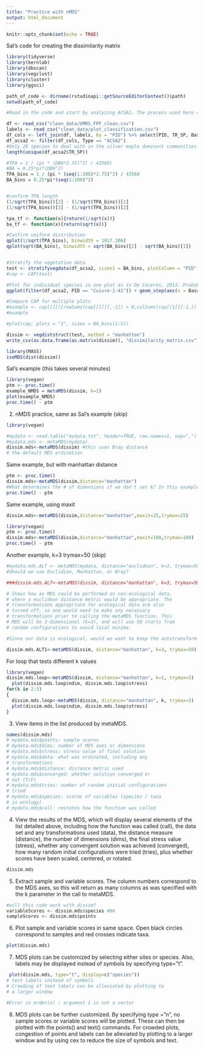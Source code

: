 ```yaml
---
title: "Practice with nMDS"
output: html_document
---
```


```r
knitr::opts_chunk$set(echo = TRUE)
```
Sal's code for creating the dissimilarity matrix 
```r
library(tidyverse)
library(kernlab)
library(dbscan)
library(vegclust)
library(cluster)
library(ggsci)

path_of_code <- dirname(rstudioapi::getSourceEditorContext()$path)
setwd(path_of_code)

#Read in the code and start by analyzing ACSA2. The process used here can be applied automatically to the other species later on. 

df <- read_csv("clean_data/UMRS_FPF_clean.csv")
labels <- read_csv("clean_data/plot_classification.csv")
df_cols <- left_join(df, labels, by = "PID") %>% select(PID, TR_SP, BasalArea, TreesPerAcre, Type, Label)
df_acsa2 <- filter(df_cols, Type == "ACSA2")
#Only 28 species to deal with in the silver maple dominant communities!
length(unique(df_acsa2$TR_SP))

#TPA = 1 / (pi * (DBH*2.75)^2) / 43560)
#BA = 0.25*pi*(DBH^2)
TPA_bins = 1 / (pi * (seq(1:106)*2.75)^2) / 43560
BA_bins = 0.25*pi*(seq(1:106)^2)


#confirm TPA length
(1/sqrt(TPA_bins))[2] - (1/sqrt(TPA_bins))[1]
(1/sqrt(TPA_bins))[3] - (1/sqrt(TPA_bins))[2]

tpa_tf <- function(x){return(1/sqrt(x))}
ba_tf <- function(x){return(sqrt(x))}

#Confirm uniform distribution
qplot(1/sqrt(TPA_bins), binwidth = 1017.306)
qplot(sqrt(BA_bins), binwidth = sqrt(BA_bins)[2] - sqrt(BA_bins)[1])


#Stratify the vegetation data
test <- stratifyvegdata(df_acsa2, sizes1 = BA_bins, plotColumn = "PID", speciesColumn = "TR_SP", abundanceColumn = "TreesPerAcre", size1Column = "BasalArea", cumulative = TRUE )
#cap <- CAP(test)

#Plot for individual species in one plot as in De Caceres, 2013. Probably do not want to use
ggplot(filter(df_acsa2, PID == "Cuivre-1-41")) + geom_step(aes(x = BasalArea, y = TreesPerAcre, color = TR_SP )) + theme_light()

#Compare CAP for multiple plots
#example <- cap[[1]][rowSums(cap[[1]][,-1]) > 0,colSums(cap[[1]][-1,]) > 0]
#example

#plot(cap, plots = "1", sizes = BA_bins[1:5])

dissim <- vegdiststruct(test, method = "manhattan")
write_csv(as.data.frame(as.matrix(dissim)), "dissimilarity_matrix.csv")


```
```r
library(MASS)
isoMDS(dist(dissim))
```

Sal's example (this takes several minutes)
```r
library(vegan)
ptm <- proc.time()
example_NMDS = metaMDS(dissim, k=2) 
plot(example_NMDS)
proc.time() - ptm
```
2)
nMDS practice, same as Sal's example (skip)
```r
library(vegan)

#mydata <- read.table("mydata.txt", header=TRUE, row.names=1, sep=",") #using dissmim 
#mydata.mds <- metaMDS(mydata)
dissim.mds<-metaMDS(dissim) #this uses Bray distance 
# the default MDS ordination
```
Same example, but with manhattan distance 
```r
ptm <- proc.time()
dissim.mds<-metaMDS(dissim,distance="manhattan") 
#What determines the # of dimensions if we don't set k? In this example, ndim=2 
proc.time() - ptm
``` 
Same example, using maxit 
```r

dissim.mds<-metaMDS(dissim,distance="manhattan",maxit=25,trymax=25) 
```

```r
library(vegan)
ptm <- proc.time()
dissim.mds<-metaMDS(dissim,distance="manhattan",maxit=100,trymax=100) 
proc.time() - ptm
```











Another example, k=3 trymax=50 (skip)
```r
#mydata.mds.ALT <- metaMDS(mydata, distance="euclidean", k=3, trymax=50, autotransform=FALSE)
#Should we use Euclidian, Manhattan, or Bray? 

###dissim.mds.ALT<-metaMDS(dissim, distance="manhattan", k=3, trymax=50, autotransform=FALSE)

# Shows how an MDS could be performed on non-ecological data,
# where a euclidean distance metric would be appropriate. The
# transformations appropriate for ecological data are also
# turned off, so one would need to make any necessary
# transformations prior to calling the metaMDS function. This
# MDS will be 3-dimensional (k=3), and will use 50 starts from
# random configurations to avoid local minima.

#Since our data is ecological, would we want to keep the autotransform? 

dissim.mds.ALT1<-metaMDS(dissim, distance="manhattan", k=3, trymax=50) 
```
For loop that tests different k values 
```r
library(vegan)
dissim.mds.loop<-metaMDS(dissim, distance="manhattan", k=1, trymax=5)
  plot(dissim.mds.loop$ndim, dissim.mds.loop$stress)
for(k in 2:3)
{
  dissim.mds.loop<-metaMDS(dissim, distance="manhattan", k, trymax=5)
  plot(dissim.mds.loop$ndim, dissim.mds.loop$stress)
}
```



3) View items in the list produced by metaMDS.
```r
names(dissim.mds)
# mydata.mds$points: sample scores
# mydata.mds$dims: number of MDS axes or dimensions
# mydata.mds$stress: stress value of final solution
# mydata.mds$data: what was ordinated, including any
# transformations
# mydata.mds$distance: distance metric used
# mydata.mds$converged: whether solution converged or
# not (T/F)
# mydata.mds$tries: number of random initial configurations
# tried
# mydata.mds$species: scores of variables (species / taxa
# in ecology)
# mydata.mds$call: restates how the function was called
```
4) View the results of the MDS, which will display several elements of the list detailed above,
including how the function was called (call), the data set and any transformations used (data),
the distance measure (distance), the number of dimensions (dims), the final stress value
(stress), whether any convergent solution was achieved (converged), how many random initial
configurations were tried (tries), plus whether scores have been scaled, centered, or rotated.
```r
dissim.mds

```
5) Extract sample and variable scores. The column numbers correspond to the MDS axes, so
this will return as many columns as was specified with the k parameter in the call to
metaMDS.
```r
#will this code work with dissim?
variableScores <- dissim.mds$species #NA
sampleScores <- dissim.mds$points
```
6) Plot sample and variable scores in same space. Open black circles correspond to samples
and red crosses indicate taxa.
```r
plot(dissim.mds)
```
7) MDS plots can be customized by selecting either sites or species. Also, labels may be displayed instead of symbols by specifying type=”t”.
```r
 plot(dissim.mds, type="t", display=c("species"))
# text labels instead of symbols
# Crowding of text labels can be alleviated by plotting to
# a larger window

#Error in order(x) : argument 1 is not a vector
```
8) MDS plots can be further customized. By specifying type =”n”, no sample scores or variable scores will be plotted. These can then be plotted with the points() and text() commands.
For crowded plots, congestion of points and labels can be alleviated by plotting to a larger
window and by using cex to reduce the size of symbols and text.
```r

```

